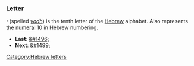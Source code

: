 ===Letter===
'''&#1497;''' (spelled ''[[yodh]]'') is the tenth letter of the [[Hebrew]] alphabet.
Also represents the [[numeral]] 10 in Hebrew numbering.

* '''Last''': [[&#1496;]]
* '''Next''': [[&#1499;]]

[[Category:Hebrew letters]]